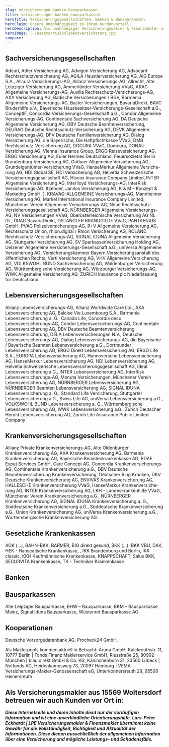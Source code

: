 ```yaml
---
slug: versicherungen-banken-bausparkassen
title: versicherungen-banken-bausparkassen
heroTitle: Versicherungsgesellschaften, Banken & Bausparkassen
heroClaim: Unsere Unabhängigkeit zu Ihrem Kundenvorteil! 
heroDescription: Als unabhängiger Versicherungsmakler & Finanzmakler arbeiten wir, zu Ihrem Kundenvorteil, unter anderem mit den folgenden Versicherungsgesellschaften, Banken und Bausparkassen zusammen!
heroImage: ../assets/risikolebensversicherung.jpg
compare: 
---
```


<ProvenExpert />

## Sachversicherungsgesellschaften

Adcuri, Adler Versicherung AG, Advigon Versicherung AG, Advocard Rechtsschutzversicherung AG, AGILA Haustierversicherung AG, AIG Europe S.A., Allcura Versicherungs-AG, Allianz Versicherungs-AG, Allrecht, Alte Leipziger Versicherung AG, Ammerländer Versicherung VVaG, ARAG Allgemeine Versicherungs-AG, Auxilia Rechtsschutz-Versicherungs-AG, AXA Versicherung AG, Badische Versicherungen / BGV, Barmenia Allgemeine Versicherungs-AG, Basler Versicherungen, BavariaDirekt, BAVC Bruderhilfe e.V., Bayerische Hausbesitzer-Versicherungs-Gesellschaft a.G., ConceptIF, Concordia Versicherungs-Gesellschaft a.G., Condor Allgemeine Versicherungs-AG, Continentale Sachversicherung AG, DA Deutsche Allgemeine Versicherung AG, DBV Deutsche Beamtenversicherung, DEURAG Deutsche Rechtsschutz-Versicherung AG, DEVK Allgemeine Versicherungs-AG, DFV Deutsche Familienversicherung AG, Dialog Versicherung AG, die Bayerische, Die Haftpflichtkasse VVaG, DMB Rechtsschutz-Versicherung AG, DOCURA VVaG, Domcura, DONAU Versicherung AG, Vienna Insurance Group, ERGO Reiseversicherung AG, ERGO Versicherung AG, Euler Hermes Deutschland, Feuersozietät Berlin Brandenburg Versicherung AG, Gothaer Allgemeine Versicherung AG, Grundeigentümer-Versicherung VVaG, HanseMerkur Allge­meine Versi­che­rung AG, HDI Global SE, HDI Versicherung AG, Helvetia Schweizerische Versicherungsgesellschaft AG, Hiscox Insurance Company Limited, INTER Allgemeine Versicherung AG, Interlloyd Versicherungs-AG, InterRisk Versicherungs-AG, Itzehoer, Janitos Versicherung AG, K & M – Konzept & Marketing GmbH, ), KRAVAG-ALLGEMEINE Versicherungs-AG, Mannheimer Versicherung AG, Markel International Insurance Company Limited, Münchener Verein Allgemeine Versicherungs-AG, Neue Rechtsschutz-Versicherungsgesellschaft AG, NÜRNBERGER Allgemeine Versicherungs-AG, NV Versicherungen VVaG, Oberösterreichische Versicherung AG NL Dt., ÖRAG BavariaDirekt, OSTANGLER BRANDGILDE VVaG, PANTAENIUS GmbH, PVAG Polizeiversicherungs-AG, R+V Allgemeine Versicherung AG, Rechtsschutz Union, rhion.digital / Rhion Versicherung AG, ROLAND Rechtsschutz-Versicherungs-AG, SIGNAL IDUNA Allgemeine Versicherung AG, Stuttgarter Versicherung AG, SV SparkassenVersicherung Holding AG, Uelzener Allgemeine Versicherungs-Gesellschaft a.G., uniVersa Allgemeine Versicherung AG, Versicherungskammer Bayern Versicherungsanstalt des öffentlichen Rechts, Verti Versicherung AG, VHV Allgemeine Versicherung AG, VOLKSWOHL BUND Sachversicherung AG, Waldenburger Versicherung AG, Württembergische Versicherung AG, Würzburger Versicherungs-AG, WWK Allgemeine Versicherung AG, ZURICH Insurance plc Niederlassung für Deutschland

## Lebensversicherungsgesellschaften

Allianz Lebensversicherungs-AG, Allianz Worldwide Care Ltd., AXA Lebensversicherung AG, Baloise Vie Luxembourg S.A., Barmenia Lebensversicherung a. G., Canada Life, Concordia oeco Lebensversicherungs-AG, Condor Lebensversicherungs-AG, Continentale Lebensversicherung AG, DBV Deutsche Beamtenversicherung Lebensversicherung, DELA Lebensversicherungen N.V., Deutsche Lebensversicherungs-AG, Dialog Lebensversicherungs-AG, die Bayerische / Bayerische Beamten Lebensversicherung a.G., Dortmunder Lebensversicherung AG, ERGO Direkt Lebensversicherung AG, ERGO Life S.A., EUROPA Lebensversicherung AG, Hannoversche Lebensversicherung AG, HanseMerkur Lebens­ver­si­che­rung AG, HDI Lebensversicherung AG, Helvetia Schweizerische Lebensversicherungsgesellschaft AG, Ideal Lebensversicherung a.G., INTER Lebensversicherung AG, InterRisk Lebensversicherungs-AG, Monuta Versicherungen, Münchener Verein Lebensversicherung AG, NÜRNBERGER Lebensversicherung AG, NÜRNBERGER Beamten Lebensversicherung AG, SIGNAL IDUNA Lebensversicherung a. G., Standard Life Versicherung, Stuttgarter Lebensversicherung a.G., Swiss Life AG, uniVersa Lebensversicherung a.G., VOLKSWOHL BUND Lebensversicherung a. G., Württembergische Lebensversicherung AG, WWK Lebensversicherung a.G., Zurich Deutscher Herold Lebensversicherung AG, Zurich Life Assurance Public Limited Company

## Krankenversicherungsgesellschaften

Allianz Private Krankenversicherungs-AG, Alte Oldenburger Krankenversicherung AG, AXA Krankenversicherung AG, Barmenia Krankenversicherung AG, Bayerische Beamtenkrankenkasse AG, BDAE Expat Services GmbH, Care Concept AG, Concordia Krankenversicherungs-AG, Continentale Krankenversicherung a.G., DBV Deutsche Beamtenversicherung Krankenversicherung, Deutscher Ring Kranken, DKV Deutsche Krankenversicherung AG, ENVIVAS Krankenversicherung AG, HALLESCHE Krankenversicherung VVaG, HanseMerkur Kran­ken­ver­si­che­rung AG, INTER Krankenversicherung AG, LKH - Landeskrankenhilfe VVaG,  Münchener Verein Krankenversicherung a.G., NÜRNBERGER Krankenversicherung AG, SIGNAL IDUNA Krankenversicherung a. G., Süddeutsche Krankenversicherung a.G., Süddeutsche Krankenversicherung a.G., Union Krankenversicherung AG, uniVersa Krankenversicherung a.G., Württembergische Krankenversicherung AG. 

## Gesetzliche Krankenkassen

AOK (...), BAHN-BKK, BARMER, BIG direkt gesund, BKK (...), BKK VBU, DAK, HEK - Hanseatische Krankenkasse, , IKK Brandenburg und Berlin, IKK classic, KKH Kaufmännische Krankenkasse, KNAPPSCHAFT, Salus BKK, SECURVITA Krankenkasse, TK - Techniker Krankenkasse

## Banken


## Bausparkassen

Alte Leipziger Bausparkasse, BHW – Bausparkasse, BKM – Bausparkasse Mainz, Signal Iduna Bausparkasse, Wüstenrot Bausparkasse AG

## Kooperationen

Deutsche Vorsorgedatenbank AG, Procheck24 GmbH, 

Als Maklerpools kommen aktuell in Betracht: Aruna GmbH, Kalckreuthstr. 11, 10777 Berlin | Fonds Finanz Maklerservice GmbH, Riesstraße 25, 80992 München | blau direkt GmbH & Co. KG, Kaninchenborn 31, 23560 Lübeck | Netfonds AG, Heidenkampsweg 73, 20097 Hamburg | VEMA Versicherungs-Makler-Genossenschaft eG, Unterkonnersreuth 29, 95500 Heinersreuth


<ContactAndCompareBox />

<ProvenExpert />

<AwardBox />

## Als Versicherungsmakler aus 15569 Woltersdorf betreuen wir auch Kunden vor Ort in:





**_Diese Internetseite und deren Inhalte dient nur der vorläufigen Information und ist eine unverbindliche Orientierungshilfe. Lars-Peter Eckhardt | LPE Versicherungsmakler & Finanzmakler übernimmt keine Gewähr für die Vollständigkeit,
Richtigkeit und Aktualität der Informationen. Diese dienen ausschließlich der allgemeinen Information über eine Versicherung und mögliche Leistungs- und Schadensfälle._**